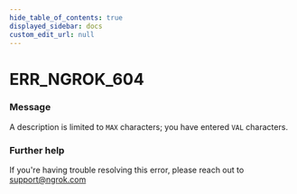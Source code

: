 ```yaml
---
hide_table_of_contents: true
displayed_sidebar: docs
custom_edit_url: null
---
```



# ERR_NGROK_604

### Message

A description is limited to `MAX` characters; you have entered `VAL` characters.

### Further help

If you're having trouble resolving this error, please reach out to [support@ngrok.com](mailto:support@ngrok.com?subject=Help%20with%20ERR_NGROK_604)

<ErrorDetails error="err_ngrok_604" />
